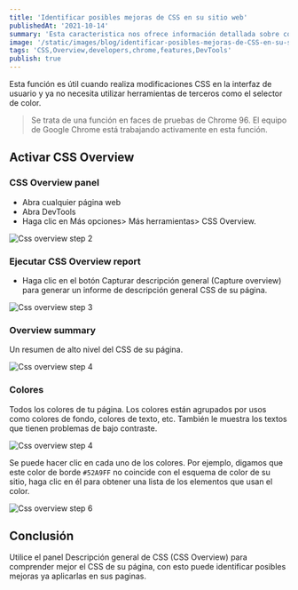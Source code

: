 ```yaml
---
title: 'Identificar posibles mejoras de CSS en su sitio web'
publishedAt: '2021-10-14'
summary: 'Esta caracteristica nos ofrece información detallada sobre colores, fuentes, media queries y declaraciones no utilizadas (Unused declarations).'
image: '/static/images/blog/identificar-posibles-mejoras-de-CSS-en-su-sitio-web/preview.jpeg'
tags: 'CSS,Overview,developers,chrome,features,DevTools'
publish: true
---
```


Esta función es útil cuando realiza modificaciones CSS en la interfaz de usuario y ya no necesita utilizar herramientas de terceros como el selector de color.

> Se trata de una función en faces de pruebas de Chrome 96. El equipo de Google Chrome está trabajando activamente en esta función.

## Activar CSS Overview

### CSS Overview panel

- Abra cualquier página web
- Abra DevTools
- Haga clic en Más opciones> Más herramientas> CSS Overview.

<Image
  alt="Css overview step 2"
  src="/static/images/blog/identificar-posibles-mejoras-de-CSS-en-su-sitio-web/step-2.png"
  width={1024}
  height={500}
  quality="100"
  priority
/>

### Ejecutar CSS Overview report

- Haga clic en el botón Capturar descripción general (Capture overview) para generar un informe de descripción general CSS de su página.

<Image
  alt="Css overview step 3"
  src="/static/images/blog/identificar-posibles-mejoras-de-CSS-en-su-sitio-web/step-3.png"
  width={1024}
  height={500}
  quality="100"
  priority
/>

### Overview summary

Un resumen de alto nivel del CSS de su página.

<Image
  alt="Css overview step 4"
  src="/static/images/blog/identificar-posibles-mejoras-de-CSS-en-su-sitio-web/step-4.png"
  width={1024}
  height={500}
  quality="100"
  priority
/>

### Colores

Todos los colores de tu página. Los colores están agrupados por usos como colores de fondo, colores de texto, etc. También le muestra los textos que tienen problemas de bajo contraste.

<Image
  alt="Css overview step 4"
  src="/static/images/blog/identificar-posibles-mejoras-de-CSS-en-su-sitio-web/step-5.png"
  width={1024}
  height={500}
  quality="100"
  priority
/>

Se puede hacer clic en cada uno de los colores. Por ejemplo, digamos que este color de borde `#52A9FF` no coincide con el esquema de color de su sitio, haga clic en él para obtener una lista de los elementos que usan el color.

<Image
  alt="Css overview step 6"
  src="/static/images/blog/identificar-posibles-mejoras-de-CSS-en-su-sitio-web/step-6.png"
  width={1024}
  height={500}
  quality="100"
  priority
/>

## Conclusión

Utilice el panel Descripción general de CSS (CSS Overview) para comprender mejor el CSS de su página, con esto puede identificar posibles mejoras ya aplicarlas en sus paginas.
